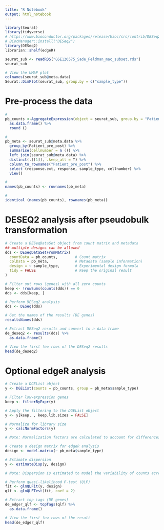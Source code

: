 ---
title: "R Notebook"
output: html_notebook
---

```{r, warning=FALSE, message=FALSE}
library(Seurat)
library(tidyverse)
# https://www.bioconductor.org/packages/release/bioc/src/contrib/DESeq2_1.42.0.tar.gz
# BiocManager::install("DESeq2")
library(DESeq2)
librarian::shelf(edgeR)
```

```{r}
seurat_sub <- readRDS("GSE120575_Sade_Feldman_mac_subset.rds")
seurat_sub
```

```{r, fig.width=4, fig.height=3}
# View the UMAP plot
colnames(seurat_sub@meta.data)
Seurat::DimPlot(seurat_sub, group.by = c("sample_type"))
```

# Pre-process the data

```{r}
#
pb_counts <-AggregateExpression(object = seurat_sub, group.by = "Patient_pre_post", slot = "counts") %>% 
  as.data.frame() %>% 
  round () 

#
pb_meta <- seurat_sub@meta.data %>% 
  group_by(Patient_pre_post) %>% 
  summarise(cellnumber = n ()) %>% 
  left_join(seurat_sub@meta.data) %>% 
  distinct(.[[1]], .keep_all = T) %>%  
  column_to_rownames("Patient_pre_post") %>% 
  select (response.ext, response, sample_type, cellnumber) %>% 
  view()

#
names(pb_counts) <- rownames(pb_meta)

#
identical (names(pb_counts), rownames(pb_meta))
```


# DESEQ2 analysis after pseudobulk transformation

```{r}
# Create a DESeqDataSet object from count matrix and metadata
## multiple designs can be allowed
dds <- DESeqDataSetFromMatrix(
  countData = pb_counts,        # Count matrix
  colData = pb_meta,            # Metadata (sample information)
  design = ~ sample_type,       # Experimental design formula
  tidy = FALSE                  # Keep the original result
) 

# Filter out rows (genes) with all zero counts
keep <- !rowSums(counts(dds)) == 0
dds <- dds[keep, ]

# Perform DESeq2 analysis
dds <- DESeq(dds)

# Get the names of the results (DE genes)
resultsNames(dds)

# Extract DESeq2 results and convert to a data frame
de_deseq2 <- results(dds) %>%
  as.data.frame()

# View the first few rows of the DESeq2 results
head(de_deseq2)
```

# Optional edgeR analysis

```{r}
# Create a DGEList object
y <- DGEList(counts = pb_counts, group = pb_meta$sample_type)

# Filter low-expression genes
keep <- filterByExpr(y)

# Apply the filtering to the DGEList object
y <- y[keep, , keep.lib.sizes = FALSE]

# Normalize for library size
y <- calcNormFactors(y)

# Note: Normalization factors are calculated to account for differences in library size.

# Create a design matrix for edgeR analysis
design <- model.matrix(~ pb_meta$sample_type)

# Estimate dispersion
y <- estimateDisp(y, design)

# Note: Dispersion is estimated to model the variability of counts across samples.

# Perform quasi-likelihood F-test (QLF)
fit <- glmQLFit(y, design)
qlf <- glmQLFTest(fit, coef = 2)

# Extract top tags (DE genes)
de_edger_qlf <- topTags(qlf) %>%
  as.data.frame()

# View the first few rows of the result
head(de_edger_qlf)
```



